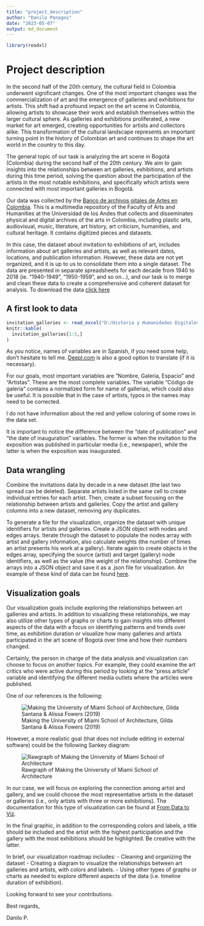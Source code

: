 ```yaml
---
title: "project_description"
author: "Danilo Penagos"
date: "2023-05-07"
output: md_document
---
```


```r
library(readxl)
```

# Project description

In the second half of the 20th century, the cultural field in Colombia underwent significant changes. One of the most important changes was the commercialization of art and the emergence of galleries and exhibitions for artists. This shift had a profound impact on the art scene in Colombia, allowing artists to showcase their work and establish themselves within the larger cultural sphere. As galleries and exhibitions proliferated, a new market for art emerged, creating opportunities for artists and collectors alike. This transformation of the cultural landscape represents an important turning point in the history of Colombian art and continues to shape the art world in the country to this day.

The general topic of our task is analyzing the art scene in Bogotá (Colombia) during the second half of the 20th century. We aim to gain insights into the relationships between art galleries, exhibitions, and artists during this time period, solving the question about the participation of the artists in the most notable exhibitions, and specifically which artists were connected with most important galleries in Bogotá.

Our data was collected by the [Banco de archivos gitales de Artes en Colombia](https://badac.uniandes.edu.co/). This is a multimedia repository of the Faculty of Arts and Humanities at the Universidad de los Andes that collects and disseminates physical and digital archives of the arts in Colombia, including plastic arts, audiovisual, music, literature, art history, art criticism, humanities, and cultural heritage. It contains digitized pieces and datasets.

In this case, the dataset about invitation to exhibitions of art, includes information about art galleries and artists, as well as relevant dates, locations, and publication information. However, these data are not yet organized, and it is up to us to consolidate them into a single dataset. The data are presented in separate spreadsheets for each decade from 1940 to 2018 (ie. "1940-1949", "1950-1959", and so on...), and our task is to merge and clean these data to create a comprehensive and coherent dataset for analysis. To download the data [click here](https://badac.uniandes.edu.co/files/datasets/PG_BD_INVITACIONES_SM05-20-2021.xlsx)

## A first look to data

```r
invitation_galleries <- read_excel("D:/Historia y Humanidades Digitales/R2 Course/Advanced-data-processing-with-R/Projects/danilopenagos/PG_BD_INVITACIONES_SM05-20-2021.xlsx")
knitr::kable(
  invitation_galleries[1:5,]
)
```

As you notice, names of variables are in Spanish, if you need some help, don't hesitate to tell me. [Deepl.com](https://www.deepl.com/) is also a good option to translate (if it is necessary).

For our goals, most important variables are "Nombre, Galeria, Espacio" and "Artistas". These are the most complete variables. The variable "Código de galería" contains a normalized form for name of gallerias, which could also be useful. It is possible that in the case of artists, typos in the names may need to be corrected.

I do not have information about the red and yellow coloring of some rows in the data set.

It is important to notice the difference between the "date of publication" and "the date of inauguration" variables. The former is when the invitation to the exposition was published in particular media (i.e., newspaper), while the latter is when the exposition was inaugurated.

## Data wrangling

Combine the invitations data by decade in a new dataset (the last two spread can be deleted). Separate artists listed in the same cell to create individual entries for each artist. Then, create a subset focusing on the relationship between artists and galleries. Copy the artist and gallery columns into a new dataset, removing any duplicates.

To generate a file for the visualization, organize the dataset with unique identifiers for artists and galleries. Create a JSON object with nodes and edges arrays. Iterate through the dataset to populate the nodes array with artist and gallery information, also calculate weights (the number of times an artist presents his work at a gallery). Iterate again to create objects in the edges array, specifying the source (artist) and target (gallery) node identifiers, as well as the value (the weight of the relationship). Combine the arrays into a JSON object and save it as a .json file for visualization. An example of these kind of data can be found [here](https://cdn.jsdelivr.net/gh/christophergandrud/networkD3@master/JSONdata/energy.json).

## Visualization goals

Our visualization goals include exploring the relationships between art galleries and artists. In addition to visualizing these relationships, we may also utilize other types of graphs or charts to gain insights into different aspects of the data with a focus on identifying patterns and trends over time, as exhibition duration or visualize how many galleries and artists participated in the art scene of Bogotá over time and how their numbers changed.

Certainly, the person in charge of the data analysis and visualization can choose to focus on another topics. For example, they could examine the art critics who were active during this period by looking at the "press article" variable and identifying the different media outlets where the articles were published.

One of our references is the following:

![Making the University of Miami School of Architecture, Gilda Santana & Alissa Fowers (2019)](https://dataanddragons.files.wordpress.com/2019/05/archgenealogy-proof.png?w=783&h=1024)

However, a more realistic goal (that does not include editing in external software) could be the following Sankey diagram:

![Rawgraph of Making the University of Miami School of Architecture](https://dataanddragons.files.wordpress.com/2019/05/rawgraphs2.png)

In our case, we will focus on exploring the connection among artist and gallery, and we could choose the most representative artists in the dataset or galleries (i.e., only artists with three or more exhibitions). The documentation for this type of visualization can be found at [From Data to Viz](https://www.data-to-viz.com/graph/sankey.html "Sankey Diagram").

In the final graphic, in addition to the corresponding colors and labels, a title should be included and the artist with the highest participation and the gallery with the most exhibitions should be highlighted. Be creative with the latter.

In brief, our visualization roadmap includes: - Cleaning and organizing the dataset - Creating a diagram to visualize the relationships between art galleries and artists, with colors and labels. - Using other types of graphs or charts as needed to explore different aspects of the data (i.e. timeline duration of exhibition).

Looking forward to see your contributions.

Best regards,

Danilo P.
